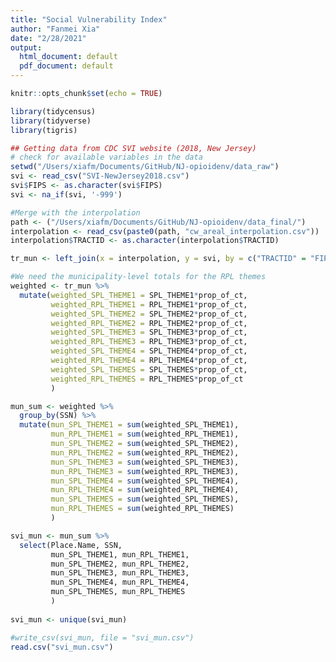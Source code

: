 ```yaml
---
title: "Social Vulnerability Index"
author: "Fanmei Xia"
date: "2/28/2021"
output:
  html_document: default
  pdf_document: default
---
```


```r
knitr::opts_chunk$set(echo = TRUE)

library(tidycensus)
library(tidyverse)
library(tigris)
```


```r
## Getting data from CDC SVI website (2018, New Jersey)
# check for available variables in the data
setwd("/Users/xiafm/Documents/GitHub/NJ-opioidenv/data_raw")
svi <- read_csv("SVI-NewJersey2018.csv")
svi$FIPS <- as.character(svi$FIPS)
svi <- na_if(svi, '-999') 
```

```r
#Merge with the interpolation 
path <- ("/Users/xiafm/Documents/GitHub/NJ-opioidenv/data_final/")
interpolation <- read_csv(paste0(path, "cw_areal_interpolation.csv"))
interpolation$TRACTID <- as.character(interpolation$TRACTID)

tr_mun <- left_join(x = interpolation, y = svi, by = c("TRACTID" = "FIPS"))
```

```r
#We need the municipality-level totals for the RPL themes
weighted <- tr_mun %>%
  mutate(weighted_SPL_THEME1 = SPL_THEME1*prop_of_ct,
         weighted_RPL_THEME1 = RPL_THEME1*prop_of_ct,
         weighted_SPL_THEME2 = SPL_THEME2*prop_of_ct,
         weighted_RPL_THEME2 = RPL_THEME2*prop_of_ct,
         weighted_SPL_THEME3 = SPL_THEME3*prop_of_ct,
         weighted_RPL_THEME3 = RPL_THEME3*prop_of_ct,
         weighted_SPL_THEME4 = SPL_THEME4*prop_of_ct,
         weighted_RPL_THEME4 = RPL_THEME4*prop_of_ct,
         weighted_SPL_THEMES = SPL_THEMES*prop_of_ct,
         weighted_RPL_THEMES = RPL_THEMES*prop_of_ct
         )

mun_sum <- weighted %>%
  group_by(SSN) %>%
  mutate(mun_SPL_THEME1 = sum(weighted_SPL_THEME1), 
         mun_RPL_THEME1 = sum(weighted_RPL_THEME1),
         mun_SPL_THEME2 = sum(weighted_SPL_THEME2), 
         mun_RPL_THEME2 = sum(weighted_RPL_THEME2), 
         mun_SPL_THEME3 = sum(weighted_SPL_THEME3), 
         mun_RPL_THEME3 = sum(weighted_RPL_THEME3),
         mun_SPL_THEME4 = sum(weighted_SPL_THEME4), 
         mun_RPL_THEME4 = sum(weighted_RPL_THEME4),
         mun_SPL_THEMES = sum(weighted_SPL_THEMES),
         mun_RPL_THEMES = sum(weighted_RPL_THEMES)
         )

svi_mun <- mun_sum %>%
  select(Place.Name, SSN, 
         mun_SPL_THEME1, mun_RPL_THEME1,
         mun_SPL_THEME2, mun_RPL_THEME2,
         mun_SPL_THEME3, mun_RPL_THEME3,
         mun_SPL_THEME4, mun_RPL_THEME4,
         mun_SPL_THEMES, mun_RPL_THEMES
         )
  
svi_mun <- unique(svi_mun)
```

```r
#write_csv(svi_mun, file = "svi_mun.csv")
read.csv("svi_mun.csv")
```
